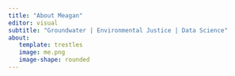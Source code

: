 ```yaml
---
title: "About Meagan"
editor: visual
subtitle: "Groundwater | Environmental Justice | Data Science"
about: 
   template: trestles
   image: me.png
   image-shape: rounded
---
```

